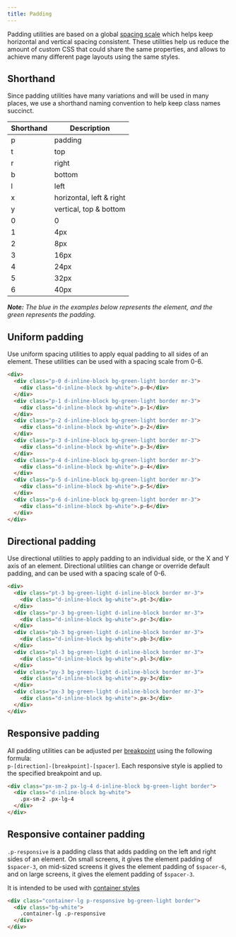 ```yaml
---
title: Padding
---
```



Padding utilities are based on a global [spacing scale](/css/support/spacing) which helps keep horizontal and vertical spacing consistent. These utilities help us reduce the amount of custom CSS that could share the same properties, and allows to achieve many different page layouts using the same styles.

## Shorthand

Since padding utilities have many variations and will be used in many places, we use a shorthand naming convention to help keep class names succinct.

| Shorthand | Description              |
| --------- | ------------------------ |
| p         | padding                  |
| t         | top                      |
| r         | right                    |
| b         | bottom                   |
| l         | left                     |
| x         | horizontal, left & right |
| y         | vertical, top & bottom   |
| 0         | 0                        |
| 1         | 4px                      |
| 2         | 8px                      |
| 3         | 16px                     |
| 4         | 24px                     |
| 5         | 32px                     |
| 6         | 40px                     |

_**Note:** The blue in the examples below represents the element, and the green represents the padding._

## Uniform padding

Use uniform spacing utilities to apply equal padding to all sides of an element. These utilities can be used with a spacing scale from 0-6.

```html live
<div>
  <div class="p-0 d-inline-block bg-green-light border mr-3">
    <div class="d-inline-block bg-white">.p-0</div>
  </div>
  <div class="p-1 d-inline-block bg-green-light border mr-3">
    <div class="d-inline-block bg-white">.p-1</div>
  </div>
  <div class="p-2 d-inline-block bg-green-light border mr-3">
    <div class="d-inline-block bg-white">.p-2</div>
  </div>
  <div class="p-3 d-inline-block bg-green-light border mr-3">
    <div class="d-inline-block bg-white">.p-3</div>
  </div>
  <div class="p-4 d-inline-block bg-green-light border mr-3">
    <div class="d-inline-block bg-white">.p-4</div>
  </div>
  <div class="p-5 d-inline-block bg-green-light border mr-3">
    <div class="d-inline-block bg-white">.p-5</div>
  </div>
  <div class="p-6 d-inline-block bg-green-light border mr-3">
    <div class="d-inline-block bg-white">.p-6</div>
  </div>
</div>
```

## Directional padding

Use directional utilities to apply padding to an individual side, or the X and Y axis of an element. Directional utilities can change or override default padding, and can be used with a spacing scale of 0-6.

```html live
<div>
  <div class="pt-3 bg-green-light d-inline-block border mr-3">
    <div class="d-inline-block bg-white">.pt-3</div>
  </div>
  <div class="pr-3 bg-green-light d-inline-block border mr-3">
    <div class="d-inline-block bg-white">.pr-3</div>
  </div>
  <div class="pb-3 bg-green-light d-inline-block border mr-3">
    <div class="d-inline-block bg-white">.pb-3</div>
  </div>
  <div class="pl-3 bg-green-light d-inline-block border mr-3">
    <div class="d-inline-block bg-white">.pl-3</div>
  </div>
  <div class="py-3 bg-green-light d-inline-block border mr-3">
    <div class="d-inline-block bg-white">.py-3</div>
  </div>
  <div class="px-3 bg-green-light d-inline-block border mr-3">
    <div class="d-inline-block bg-white">.px-3</div>
  </div>
</div>
```

## Responsive padding

All padding utilities can be adjusted per [breakpoint](/css/support/breakpoints) using the following formula: <br /> `p-[direction]-[breakpoint]-[spacer]`. Each responsive style is applied to the specified breakpoint and up.

```html live
<div class="px-sm-2 px-lg-4 d-inline-block bg-green-light border">
  <div class="d-inline-block bg-white">
    .px-sm-2 .px-lg-4
  </div>
</div>
```

## Responsive container padding

`.p-responsive` is a padding class that adds padding on the left and right sides of an element. On small screens, it gives the element padding of `$spacer-3`, on mid-sized screens it gives the element padding of `$spacer-6`, and on large screens, it gives the element padding of `$spacer-3`.

It is intended to be used with [container styles](/css/objects/grid#containers)

```html live
<div class="container-lg p-responsive bg-green-light border">
  <div class="bg-white">
    .container-lg .p-responsive
  </div>
</div>
```
